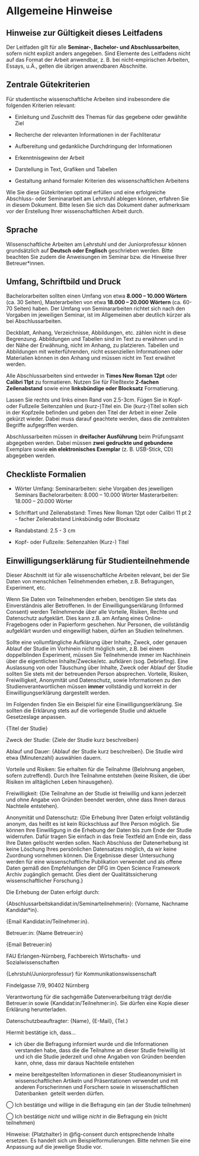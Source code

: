 # Allgemeine Hinweise

## Hinweise zur Gültigkeit dieses Leitfadens

Der Leitfaden gilt für alle **Seminar-, Bachelor- und Abschlussarbeiten**, sofern nicht explizit anders angegeben. Sind Elemente des Leitfadens nicht auf das Format der Arbeit anwendbar, z. B. bei nicht-empirischen Arbeiten, Essays, u.Ä., gelten die übrigen anwendbaren Abschnitte.


## Zentrale Gütekriterien

Für studentische wissenschaftliche Arbeiten sind insbesondere die folgenden Kriterien relevant:

-   Einleitung und Zuschnitt des Themas für das gegebene oder gewählte Ziel

-   Recherche der relevanten Informationen in der Fachliteratur

-   Aufbereitung und gedankliche Durchdringung der Informationen

-   Erkenntnisgewinn der Arbeit

-   Darstellung in Text, Grafiken und Tabellen

-   Gestaltung anhand formaler Kriterien des wissenschaftlichen Arbeitens

Wie Sie diese Gütekriterien optimal erfüllen und eine erfolgreiche Abschluss- oder Seminararbeit am Lehrstuhl ablegen können, erfahren Sie in diesem Dokument. Bitte lesen Sie sich das Dokument daher aufmerksam vor der Erstellung Ihrer wissenschaftlichen Arbeit durch.

## Sprache

Wissenschaftliche Arbeiten am Lehrstuhl und der Juniorprofessur können grundsätzlich auf **Deutsch oder Englisch** geschrieben werden. Bitte beachten Sie zudem die Anweisungen im Seminar bzw. die Hinweise Ihrer Betreuer\*innen.

## Umfang, Schriftbild und Druck

Bachelorarbeiten sollten einen Umfang von etwa **8.000 -- 10.000 Wörtern** (ca. 30 Seiten), Masterarbeiten von etwa **18.000 -- 20.000 Wörtern** (ca. 60-70 Seiten) haben. Der Umfang von Seminararbeiten richtet sich nach den Vorgaben im jeweiligen Seminar, ist im Allgemeinen aber deutlich kürzer als bei Abschlussarbeiten. 

Deckblatt, Anhang, Verzeichnisse, Abbildungen, etc. zählen nicht in diese Begrenzung. Abbildungen und Tabellen sind im Text zu erwähnen und in der Nähe der Erwähnung, nicht im Anhang, zu platzieren. Tabellen und Abbildungen mit weiterführenden, nicht essenziellen Informationen oder Materialien können in den Anhang und müssen nicht im Text erwähnt werden.

Alle Abschlussarbeiten sind entweder in **Times New Roman 12pt** oder **Calibri 11pt** zu formatieren. Nutzen Sie für Fließtexte **2-fachen Zeilenabstand** sowie eine **linksbündige oder Blocksatz** Formatierung.

Lassen Sie rechts und links einen Rand von 2.5-3cm. Fügen Sie in Kopf- oder Fußzeile Seitenzahlen und (kurz-)Titel ein. Die (kurz-)Titel sollen sich in der Kopfzeile befinden und geben den Titel der Arbeit in einer Zeile gekürzt wieder. Dabei muss darauf geachtete werden, dass die zentralsten Begriffe aufgegriffen werden.

Abschlussarbeiten müssen in **dreifacher Ausführung** beim Prüfungsamt abgegeben werden. Dabei müssen **zwei gedruckte und gebundene** Exemplare sowie **ein elektronisches Exemplar** (z. B. USB-Stick, CD) abgegeben werden.


::: callout-note
## Checkliste Formalien

- Wörter Umfang: 
        Seminararbeiten: siehe Vorgaben des jeweiligen Seminars
        Bachelorarbeiten: 8.000 -- 10.000 Wörter
        Masterarbeiten: 18.000 -- 20.000 Wörter

- Schriftart und Zeilenabstand: 
        Times New Roman 12pt oder Calibri 11 pt
        2 - facher Zeilenabstand
        Linksbündig oder Blocksatz

- Randabstand: 
        2.5 - 3 cm

- Kopf- oder Fußzeile:
        Seitenzahlen
        (Kurz-) Titel
:::


## Einwilligungserklärung für Studienteilnehmende

Dieser Abschnitt ist für alle wissenschaftliche Arbeiten relevant, bei der Sie Daten von menschlichen Teilnehmenden erheben, z.B. Befragungen, Experiment, etc.

Wenn Sie Daten von Teilnehmenden erheben, benötigen Sie stets das Einverständnis aller Betroffenen. In der Einwilligungserklärung (Informed Consent) werden Teilnehmende über alle Vorteile, Risiken, Rechte und Datenschutz aufgeklärt. Dies kann z.B. am Anfang eines Online-Fragebogens oder in Papierform geschehen. Nur Personen, die vollständig aufgeklärt wurden und eingewilligt haben, dürfen an Studien teilnehmen. 

Sollte eine vollumfängliche Aufklärung über Inhalte, Zweck, oder genauen Ablauf der Studie im Vorhinein nicht möglich sein, z.B. bei einem doppelblinden Experiment, müssen Sie Teilnehmende immer im Nachhinein über die eigentlichen Inhalte/Zwecke/etc. aufklären (sog. Debriefing). Eine Auslassung von oder Täuschung über Inhalte, Zweck oder Ablauf der Studie sollten Sie stets mit der betreuenden Person absprechen. Vorteile, Risiken, Freiwilligkeit, Anonymität und Datenschutz, sowie Informationen zu den Studienverantwortlichen müssen **immer** vollständig und korrekt in der Einwilligungserklärung dargestellt werden. 

Im Folgenden finden Sie ein Beispiel für eine Einwilligungserklärung. Sie sollten die Erklärung stets auf die vorliegende Studie und aktuelle Gesetzeslage anpassen.

::: {#fig-consent fig-cap="Beispiel für eine Einwilligungserklärung" fig-align="left"}
::: box
<div>

​​{Titel der Studie}

Zweck der Studie: {Ziele der Studie kurz beschreiben}

Ablauf und Dauer: ​{Ablauf der Studie kurz beschreiben}​. Die Studie wird etwa ​{Minutenzahl} auswählen​ dauern. 

Vorteile und Risiken: Sie erhalten für die Teilnahme ​​{Belohnung angeben, sofern zutreffend}. ​Durch Ihre Teilnahme entstehen {keine Risiken, die über Risiken im alltäglichen Leben hinausgehen}. 

Freiwilligkeit: {Die Teilnahme an der Studie ist freiwillig und kann jederzeit und ohne Angabe von Gründen beendet werden, ohne dass Ihnen daraus Nachteile entstehen}. 

Anonymität und Datenschutz: {Die Erhebung Ihrer Daten erfolgt vollständig anonym, das heißt es ist kein Rückschluss auf Ihre Person möglich. Sie können Ihre Einwilligung in die Erhebung der Daten bis zum Ende der Studie widerrufen. Dafür tragen Sie einfach in das freie Textfeld am Ende ein, dass Ihre Daten gelöscht werden sollen. Nach Abschluss der Datenerhebung ist keine Löschung Ihres persönlichen Datensatzes möglich, da wir keine Zuordnung vornehmen können. ​Die Ergebnisse dieser Untersuchung werden für eine wissenschaftliche Publikation verwendet und als offene Daten gemäß den Empfehlungen der DFG im Open Science Framework Archiv zugänglich gemacht​. Dies dient der Qualitätssicherung wissenschaftlicher Forschung.} 

Die Erhebung der Daten erfolgt durch: 

​​{Abschlussarbeitskandidat:in/Seminarteilnehmerin}:​ ​{Vorname, Nachname Kandidat*in}.​ 

​​{Email Kandidat:in/Teilnehmer:in}.​ 

​​Betreuer:in:​ {Name Betreuer:in} 

​​{Email Betreuer:in} 

​​​FAU Erlangen-Nürnberg, Fachbereich Wirtschafts- und Sozialwissenschaften​​ 

{Lehrstuhl/​​Juniorprofessur} für Kommunikationswissenschaft​ 

​​Findelgasse 7/9, 90402 Nürnberg​ 

Verantwortung für die sachgemäße Datenverarbeitung trägt der/die Betreuer:in sowie ​​{Kandidat:in/Teilnehmer:in}​​. Sie dürfen eine Kopie dieser Erklärung herunterladen. 

Datenschutzbeauftragter: {Name}, {E-Mail}, {Tel.} 

Hiermit bestätige ich, dass… 

- ich über die Befragung informiert wurde und die Informationen verstanden habe, dass die die Teilnahme an dieser Studie freiwillig ist und ich die Studie jederzeit und ohne Angaben von Gründen beenden kann, ohne, dass mir daraus Nachteile entstehen 

- meine bereitgestellten Informationen in dieser Studie ​anonymisiert in wissenschaftlichen Artikeln und Präsentationen verwendet und mit anderen Forscherinnen und Forschern sowie in wissenschaftlichen Datenbanken ​ geteilt werden dürfen. 

​​◯ Ich bestätige und willige in die Befragung ein (an der Studie teilnehmen) 

​​◯​ Ich bestätige *nicht* und willige *nicht* in die Befragung ein (nicht teilnehmen) 
</div>
:::
:::

Hinweise: {Platzhalter} in @fig-consent durch entsprechende Inhalte ersetzen. Es handelt sich um Beispielformulierungen. Bitte nehmen Sie eine Anpassung auf die jeweilige Studie vor.
